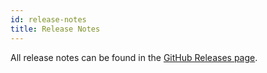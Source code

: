 ```yaml
---
id: release-notes
title: Release Notes
---
```


All release notes can be found in the [GitHub Releases page](https://github.com/supabase/cli/releases).
